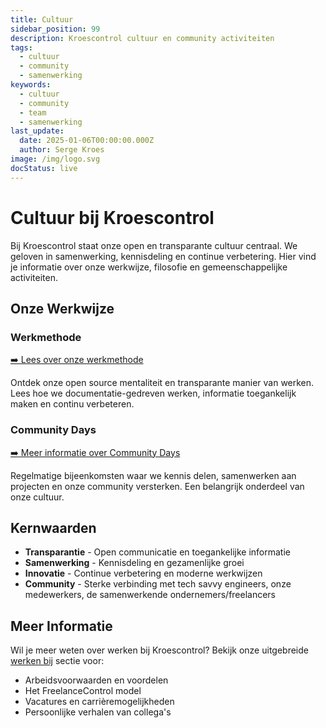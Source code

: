 ```yaml
---
title: Cultuur
sidebar_position: 99
description: Kroescontrol cultuur en community activiteiten
tags:
  - cultuur
  - community
  - samenwerking
keywords:
  - cultuur
  - community
  - team
  - samenwerking
last_update:
  date: 2025-01-06T00:00:00.000Z
  author: Serge Kroes
image: /img/logo.svg
docStatus: live
---
```


# Cultuur bij Kroescontrol

Bij Kroescontrol staat onze open en transparante cultuur centraal. We geloven in samenwerking, kennisdeling en continue verbetering. Hier vind je informatie over onze werkwijze, filosofie en gemeenschappelijke activiteiten.

## Onze Werkwijze

### Werkmethode

[➡️ Lees over onze werkmethode](/cultuur/werkmethode)

Ontdek onze open source mentaliteit en transparante manier van werken. Lees hoe we documentatie-gedreven werken, informatie toegankelijk maken en continu verbeteren.

### Community Days

[➡️ Meer informatie over Community Days](/cultuur/community-days)

Regelmatige bijeenkomsten waar we kennis delen, samenwerken aan projecten en onze community versterken. Een belangrijk onderdeel van onze cultuur.

## Kernwaarden

- **Transparantie** - Open communicatie en toegankelijke informatie
- **Samenwerking** - Kennisdeling en gezamenlijke groei
- **Innovatie** - Continue verbetering en moderne werkwijzen
- **Community** - Sterke verbinding met tech savvy engineers, onze medewerkers, de samenwerkende ondernemers/freelancers

## Meer Informatie

Wil je meer weten over werken bij Kroescontrol? Bekijk onze uitgebreide [werken bij](/werken-bij/) sectie voor:

- Arbeidsvoorwaarden en voordelen
- Het FreelanceControl model
- Vacatures en carrièremogelijkheden
- Persoonlijke verhalen van collega's
